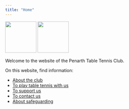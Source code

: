 ```yaml
---
title: "Home"
---
```


![](logo.jpg){width=100}
![](IMG-20250205-WA0008.jpg){width=100}

Welcome to the website of the Penarth Table Tennis Club.

On this website, find information:

-	[About the club](about.qmd)
-	[To play table tennis with us](play.qmd)
-	[To support us](support.qmd)
-	[To contact us](contact.qmd)
-	[About safeguarding](safeguarding.qmd)
